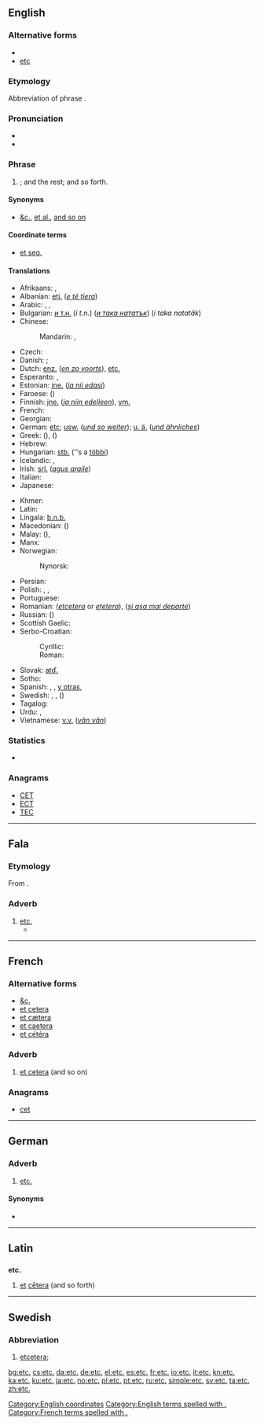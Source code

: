 {{also|etc}}
==English==

{{wikipedia|Et cetera}}

===Alternative forms===
* {{l|en|&c.}}
* [[etc]]

===Etymology===
Abbreviation of {{etyl|la}} phrase {{term|et cetera||and the rest}}.

===Pronunciation===
* {{IPA|/ˌɛt ˈsɛt(ə)ɹə/}}
* {{audio|en-us-etc.ogg|Audio (US)}}

===Phrase===
{{head|en|phrase}}

# {{abbreviation of|et cetera|nodot=1}}; and the rest; and so forth.

====Synonyms====
* [[&c.]], [[et al.]], [[and so on]]

====Coordinate terms====
* [[et seq.]]

====Translations====
{{trans-top|abbreviation of “et cetera”; and the rest; and so forth}}
* Afrikaans: {{t-|af|ens}}, {{t-|af|ensovoorts}}
* Albanian: [[etj.]] (''[[e të tjera]]'')
* Arabic: {{t-|ar|إلى آخره|tr=ilā āxirihī}}, {{t-|ar|إلخ|tr=ilax}}, {{t-|ar|وهلم جرا|alt=وهلم جرًا|tr=wa-halumma jarran}}
* Bulgarian: [[и т.н.]] (''i t.n.'') (''[[и така нататък]]'') (''i taka natatăk'')
* Chinese:
*: Mandarin: {{t-|cmn|等|tr=děng|sc=Hani}}, {{t-|cmn|等等|tr=děngděng|sc=Hani}}
* Czech: {{t+|cs|atd.}}
* Danish: {{t+|da|etc.}}; {{t+|da|osv.}}
* Dutch: [[enz.]] (''[[en zo voorts]]''), [[etc.]]
* Esperanto: {{t-|eo|ktp}}, {{t-|eo|ktp.}}
* Estonian: [[jne.]] (''[[ja nii edasi]]'')
* Faroese: {{t-|fo|o.s.fr.}} (''{{t-|fo|og svo framvegis}}'')
* Finnish: [[jne.]] (''[[ja niin edelleen]]''), [[ym.]]
* French: {{t+|fr|etc.}}
* Georgian: {{t-|ka|და ა.შ.|tr=da a.š.|sc=Geor}}
* German: [[etc]]; [[usw.]] (''[[und so weiter]]''); [[u. ä.]] (''[[und ähnliches]]'')
* Greek: {{t+|el|κτλ|tr=ktl}} ({{t-|el|και τα λοιπά|tr=kai ta loipá}}), {{t+|el|κλπ|tr=klp.}} ({{t-|el|και λοιπά|tr=kai loipá}})
* Hebrew: {{t-|he|וכו׳|tr=v'khú.}}
* Hungarian: [[stb.]] (''s a [[többi]])
* Icelandic: {{t+|is|o.s.frv.}}, {{t+|is|og svo framvegis}}
* Irish: [[srl.]] (''[[agus araile]]'')
* Italian: {{t+|it|ecc}}
* Japanese: {{t-|ja|など|tr=nado}}
{{trans-mid}}
* Khmer: {{t+|km|។ល។|tr=la’|sc=Khmr}}
* Latin: {{t|la|et cetera}}
* Lingala: [[b.n.b.]]
* Macedonian: {{t-|mk|итн.|tr=itn.}} ({{term|sc=Cyrl|и така натаму|tr=i tákа nátamu}})
* Malay: {{t-|ms|dll.}} (''{{t-|ms|dan lain-lain}}''), {{t|ms|dsb.}} {{qualifier|dan sebagainya}}
* Manx: {{t-|gv|a.r.e.}}
* Norwegian:
*: Nynorsk: {{t-|nn|osb.}}
* Persian: {{t+|fa|و غیره|sc=fa-Arab}}
* Polish: {{t+|pl|itp.}} {{qualifier|i tym podobnie, i tym podobne}}, {{t+|pl|itd.}} {{qualifier|i tak dalej}}, {{t+|pl|etc.}}
* Portuguese: {{t+|pt|etc.}}
* Romanian: {{t-|ro|etc|alt=etc.}} (''[[etcetera]]'' or ''[[ețetera]]''), {{t-|ro|ș.a.m.d.}} (''[[și așa mai departe]]'')
* Russian: {{t+|ru|и т. д.|tr=i t. d.}} ({{term|sc=Cyrl|и так далее|tr=i tak dalee}})
* Scottish Gaelic: {{t-|gd|msaa}}
* Serbo-Croatian:
*: Cyrillic: {{t-|sh|итд.|sc=Cyrl}}
*: Roman: {{t-|sh|itd.}}
* Slovak: [[atď.]]
* Sotho: {{t-|st|jj. (jwalo-jwalo)}}
* Spanish: {{t+|es|etc.}}, {{t-|es|&.}}, [[y otras]], {{t+|es|etcétera|m}}
* Swedish: {{t+|sv|etc}}, {{t-|sv|et c.}}, {{t+|sv|osv.}} (''{{t+|sv|och så vidare}}'')
* Tagalog: {{t+|tl|atbp.}}
* Urdu: {{t-|ur|و غیره|sc=ur-Arab}}, {{t-|ur|الخ (and so on)|sc=ur-Arab}}
* Vietnamese: [[v.v.]] (''[[vân vân]]'')
{{trans-bottom}}

===Statistics===
* {{rank|private|dinner|command|770|etc.|broke|waiting|political}}

===Anagrams===
* [[CET#English|CET]]
* [[ECT#English|ECT]]
* [[TEC#English|TEC]]

[[Category:English coordinates]]
[[Category:English terms spelled with .]]

----

==Fala==

===Etymology===
From {{etyl|la|fax}} {{term|et cetera||and more|lang=la}}.
 
===Adverb===
{{head|fax|adverb}}

# [[#English|etc.]] {{gloss|and the rest; and so forth}}
#* {{quote-book|year=2000|author=Domingo Frades Gaspar|title=Vamus a falal: Notas pâ coñocel y platical en nosa fala|publisher=Editora regional da Extremadura|section=Anexu: Nossa Fala|passage=Por siglus, a xienti de capital (rica) i as mismas Instituciós (Iglexiia, Escuelas, Xiusticia, funcionarius, '''etc.''') tiñan a fala cumu algo de ignorantis, atrasaus, vulgariai.|translation=For centuries, the people from the capital (rich) and the same institutions (Church, Schools, Justice, public servants, '''etc.''') held Fala as something of ignorant people, backward people, vulgarity.}}

----

==French==

===Alternative forms===
* [[&c.]]
* [[et cetera]]
* [[et cætera]] {{qualifier|hypercorrect}}
* [[et caetera]] {{qualifier|hypercorrect}}
* [[et cétéra]]

===Adverb===
{{fr-adv|sort=etc}}

# [[et cetera]] (and so on)

===Anagrams===
* [[cet#french|cet]]

[[Category:French terms spelled with .]]

----

==German==

===Adverb===
{{de-adv|sort=etc}}

# [[etc.#English|etc.]]

====Synonyms====
* {{l|de|usw.}}

----

==Latin==

==={{abbreviation|la}}===
'''etc.'''

# [[et#Latin|et]] [[cetera#Latin|cētera]] (and so forth)

----

==Swedish==

===Abbreviation===
{{head|sv|abbreviation}}

# [[etcetera]]; {{abbreviation of|etcetera|lang=sv}}

[[bg:etc.]]
[[cs:etc.]]
[[da:etc.]]
[[de:etc.]]
[[el:etc.]]
[[es:etc.]]
[[fr:etc.]]
[[io:etc.]]
[[it:etc.]]
[[kn:etc.]]
[[ka:etc.]]
[[ku:etc.]]
[[ja:etc.]]
[[no:etc.]]
[[pl:etc.]]
[[pt:etc.]]
[[ru:etc.]]
[[simple:etc.]]
[[sv:etc.]]
[[ta:etc.]]
[[zh:etc.]]